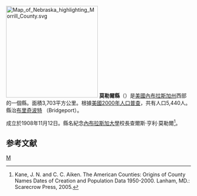 {{noteTA
|T=zh-hans:莫勒尔县 (内布拉斯加州);zh-hk:莫勒爾縣 (內布拉斯加州);zh-tw:莫勒爾郡 (內布拉斯加州);
}}

[[File:Map_of_Nebraska_highlighting_Morrill_County.svg|250px]]
'''莫勒爾縣'''（{{lang-en|Morrill County}}）是[[美國|美國]][[內布拉斯加州|內布拉斯加州]]西部的一個縣。面積3,703平方公里。根據[[美國2000年人口普查|美國2000年人口普查]]，共有人口5,440人。縣治[[布里奇波特_(內布拉斯加州)|布里奇波特]] （Bridgeport）。

成立於1908年11月12日。縣名紀念[[內布拉斯加大學|內布拉斯加大學]]校長查爾斯·亨利·莫勒爾<ref>Kane, J. N. and C. C. Aiken. The American Counties: Origins of County Names Dates of Creation and Population Data 1950-2000. Lanham, MD.: Scarecrow Press, 2005.</ref>。

==参考文献==
<div class="references-small">
<references />
</div>

{{內布拉斯加州}}

[[Category:内布拉斯加州行政区划|M]]
